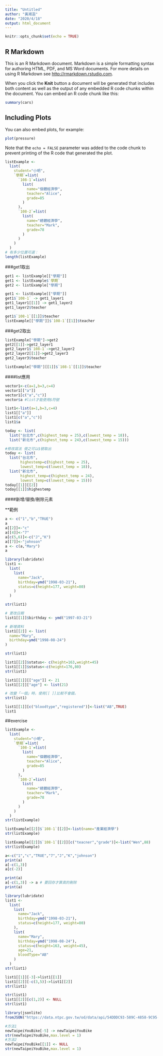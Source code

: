 ```yaml
---
title: "Untitled"
author: "黃湘涵"
date: "2020/4/18"
output: html_document
---
```


```r
knitr::opts_chunk$set(echo = TRUE)
```

## R Markdown

This is an R Markdown document. Markdown is a simple formatting syntax for authoring HTML, PDF, and MS Word documents. For more details on using R Markdown see <http://rmarkdown.rstudio.com>.

When you click the **Knit** button a document will be generated that includes both content as well as the output of any embedded R code chunks within the document. You can embed an R code chunk like this:

```r
summary(cars)
```

## Including Plots

You can also embed plots, for example:

```r
plot(pressure)
```

Note that the `echo = FALSE` parameter was added to the code chunk to prevent printing of the R code that generated the plot.

```r
listExample <- 
  list(
    student="小明",
    `學期`=list(
      `108-1`=list(
        list(
          name="個體經濟學",
          teacher="Alice",
          grade=85
        )
      ),
      `108-2`=list(
        list(
          name="總體經濟學",
          teacher="Mark",
          grade=78
        )
      )
    )
  )
# 有多少位置可選：
length(listExample)
```
###get1取出
```r
get1 <- listExample[["學期"]]
get1 <- listExample$`學期`
get2 <- listExample["學期"]
```

```r
get1 <- listExample[["學期"]]
get1$`108-1` -> get1_layer1
get1_layer1[[1]] -> get1_layer2
get1_layer2$teacher

get1$`108-1`[[1]]$teacher
listExample[["學期"]]$`108-1`[[1]]$teacher
```
###get2取出
```r
listExample["學期"]->get2
get2[[1]]->get2_layer1
get2_layer1$`108-1`->get2_layer2
get2_layer2[[1]]->get2_layer3
get2_layer3$teacher

listExample["學期"][[1]]$`108-1`[[1]]$teacher
```

####list應用
```r
vector1<-c(a=1,b=3,c=4)
vector1[["a"]]
vector1[c("a","c")]
vector$a #list才能使用$符號
```
```r
list1<-list(a=1,b=3,c=4)
list1[["a"]]
list1[c("a","c")]
list1$a
```

```r
today <- list(
  list("台北市",c(highest_temp = 25),c(lowest_temp = 18)),
  list("新北市",c(highest_temp = 24),c(lowest_temp = 15)))
```

```r
#修改寫法 使之可以$號取出
today <- list(
  list("台北市",
       highestemp=c(highest_temp = 25),
       lowest_temp=c(lowest_temp = 18)),
  list("新北市",
       highest_temp=c(highest_temp = 24),
       lowest_temp=c(lowest_temp = 15)))
today[[1]][[2]]
today[[1]]$highestemp
```

####新增/替換/刪除元素

**範例
```r
a <- c("1","b","TRUE")
a
a[[2]]<-"c"
a[[4]]<-"7"
a[c(5,6)]<-c("J","K")
a[[7]]<-"johnson"
a <- c(a,"Mary")
a
```

```r
library(lubridate)
list1 <- 
  list(
    list(
      name="Jack",
      birthday=ymd("1998-03-21"),
      status=c(height=177, weight=80)
    )
  )

str(list1)
```

```r
# 更改日期
list1[[1]]$birthday <- ymd("1997-03-21")

# 新增資料
list1[[2]] <- list(
  name="Mary",
  birthday=ymd("1998-08-24")
)

str(list1)
```

```r
list1[[2]]$status<- c(height=163,weight=45)
list1[[1]]$status<-c(height=176,80)
str(list1)
```
```r
list1[[1]][["age"]] <- 21
list1[[2]]["age"] <- list(21)

# 改變「一個」時，使用[[ ]]比較不會錯。
str(list1)
```
```r
list1[[1]][c("bloodtype","registered")]<-list("AB",TRUE)
list1
```

##exercise
```r
listExample <- 
  list(
    student="小明",
    `學期`=list(
      `108-1`=list(
        list(
          name="個體經濟學",
          teacher="Alice",
          grade=85
        )
      ),
      `108-2`=list(
        list(
          name="總體經濟學",
          teacher="Mark",
          grade=78
        )
      )
    )
  )
str(listExample)
```

```r
listExample[[2]]$`108-1`[[2]]<-list(name="產業經濟學")
str(listExample)
```

```r
listExample[[2]]$`108-1`[[2]][c("teacner","grade")]<-list("Wen",88)
str(listExample)
```
```r
a<-c("1","c","TRUE","7","J","K","johnson")
print(a)
a[-c(1,3)]
a[c(-2)]

print(a)
a[-c(1,3)] -> a # 要回存才算真的刪除
print(a)
```

```r
library(lubridate)
list1 <- 
  list(
    list(
      name="Jack",
      birthday=ymd("1998-03-21"),
      status=c(height=177, weight=80)
    ),
    list(
      name="Mary",
      birthday=ymd("1998-08-24"),
      status=c(height=163, weight=45),
      age=21,
      bloodType="AB"
    )
  )
str(list1)
```
```r
list1[[1]][-3]->list1[[1]]
list1[[2]][-c(3,5)]->list1[[2]]
str(list1)
```
```r
str(list1)
list1[[2]][c(1,2)] <- NULL
str(list1)
```
```r
library(jsonlite)
fromJSON("https://data.ntpc.gov.tw/od/data/api/54DDDC93-589C-4858-9C95-18B2046CC1FC?$format=json", simplifyDataFrame = F) -> newTaipeiYouBike
```

```r
#方法1
newTaipeiYouBike[-5] -> newTaipeiYouBike
str(newTaipeiYouBike,max.level = 1)
#方法2
newTaipeiYouBike[[1]] <- NULL
str(newTaipeiYouBike,max.level = 1)
```












